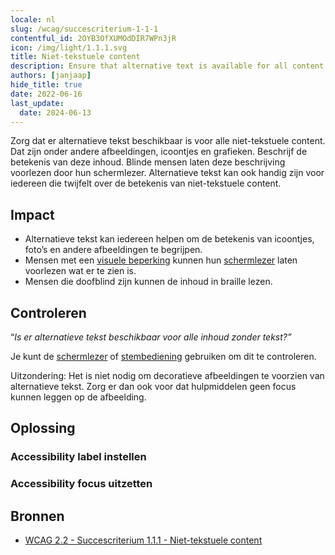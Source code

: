 ```yaml
---
locale: nl
slug: /wcag/succescriterium-1-1-1
contentful_id: 2OYB3OfXUMOdDIR7WPn3jR
icon: /img/light/1.1.1.svg
title: Niet-tekstuele content
description: Ensure that alternative text is available for all content without text.
authors: [janjaap]
hide_title: true
date: 2022-06-16
last_update:
  date: 2024-06-13
---
```


<Hero
  title="Niet-tekstuele content"
  image="/img/light/1.1.1.svg"
  alt="WCAG 1.1.1 - Logo"
  prefix="Succescriterium 1.1.1"
  suffix="Niveau A"
/>

Zorg dat er alternatieve tekst beschikbaar is voor alle niet-tekstuele content. Dat zijn onder andere afbeeldingen, icoontjes en grafieken. Beschrijf de betekenis van deze inhoud. Blinde mensen laten deze beschrijving voorlezen door hun schermlezer. Alternatieve tekst kan ook handig zijn voor iedereen die twijfelt over de betekenis van niet-tekstuele content.

## Impact

- Alternatieve tekst kan iedereen helpen om de betekenis van icoontjes, foto’s en andere afbeeldingen te begrijpen.
- Mensen met een [visuele beperking](/nl/artikelen/beperkingen/visueel) kunnen hun [schermlezer](/nl/stats/schermlezer) laten voorlezen wat er te zien is.
- Mensen die doofblind zijn kunnen de inhoud in braille lezen.

## Controleren

“*Is er alternatieve tekst beschikbaar voor alle inhoud zonder tekst?”*

Je kunt de [schermlezer](/nl/stats/schermlezer) of [stembediening](/nl/stats/stembediening) gebruiken om dit te controleren.

Uitzondering: Het is niet nodig om decoratieve afbeeldingen te voorzien van alternatieve tekst. Zorg er dan ook voor dat hulpmiddelen geen focus kunnen leggen op de afbeelding.

## Oplossing

### Accessibility label instellen

<CodeSample id="accessibility-label" locale="nl"/>

### Accessibility focus uitzetten

<CodeSample id="accessibility-focusable" locale="nl"/>

## Bronnen

- [WCAG 2.2 - Succescriterium 1.1.1 - Niet-tekstuele content](https://www.w3.org/Translations/WCAG22-nl/#niet-tekstuele-content)
